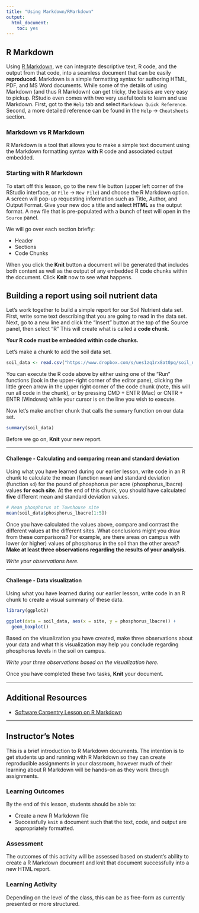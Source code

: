 ```yaml
---
title: "Using Markdown/RMarkdown"
output:
  html_document:
    toc: yes
---
```


## R Markdown

Using [R Markdown](https://rmarkdown.rstudio.com/), we can integrate descriptive text, R code, and the output from that code, into a seamless document that can be easily **reproduced**.
Markdown is a simple formatting syntax for authoring HTML, PDF, and MS Word documents. 
While some of the details of using Markdown (and thus R Markdown) can get tricky, the basics are very easy to pickup.
RStudio even comes with two very useful tools to learn and use Markdown. 
First, got to the `Help` tab and select `Markdown Quick Reference`.
Second, a more detailed reference can be found in the `Help` -> `Cheatsheets` section.

### Markdown vs R Markdown

R Markdown is a tool that allows you to make a simple text document using the Markdown formatting syntax **with** R code and associated output embedded. 

### Starting with R Markdown

To start off this lesson, go to the new file button (upper left corner of the RStudio interface, or `File` -> `New File`) and choose the R Markdown option. 
A screen will pop-up requesting information such as Title, Author, and Output Format. Give your new doc a title and select **HTML** as the output format.
A new file that is pre-populated with a bunch of text will open in the `Source` panel.

We will go over each section briefly:

* Header
* Sections
* Code Chunks

When you click the **Knit** button a document will be generated that includes both content as well as the output of any embedded R code chunks within the document. Click **Knit** now to see what happens.


## Building a report using soil nutrient data

Let's work together to build a simple report for our Soil Nutrient data set. 
First, write some text describing that you are going to read in the data set. 
Next, go to a new line and click the "Insert" button at the top of the Source panel, then select "R"
This will create what is called a **code chunk**. 

**Your R code must be embedded within code chunks.**

Let's make a chunk to add the soil data set.


```r
soil_data <- read.csv("https://www.dropbox.com/s/ues1zq1rx8at0pq/soil_nutrient_data.csv?dl=1")
```

You can execute the R code above by either using one of the "Run" functions (look in the upper-right corner of the editor pane), clicking the little green arrow in the upper right corner of the code chunk (note, this will run all code in the chunk), or by pressing CMD + ENTR (Mac) or CNTR + ENTR (Windows) while your cursor is on the line you wish to execute.

Now let's make another chunk that calls the `summary` function on our data set.

```r
summary(soil_data)
```

Before we go on, **Knit** your new report.

***

#### Challenge - Calculating and comparing mean and standard deviation

Using what you have learned during our earlier lesson, write code in an R chunk to calculate the mean (function `mean`) and standard deviation (function `sd`) for the pound of phosphorus per acre (phosphorus_lbacre) values **for each site**. 
At the end of this chunk, you should have calculated **five** different mean and standard deviation values.

```r
# Mean phosphorus at Townhouse site
mean(soil_data$phosphorus_lbacre[1:5])
```

Once you have calculated the values above, compare and contrast the different values at the different sites. 
What conclusions might you draw from these comparisons? 
For example, are there areas on campus with lower (or higher) values of phosphorus in the soil than the other areas?
**Make at least three observations regarding the results of your analysis.**

*Write your observations here.*

***

#### Challenge - Data visualization

Using what you have learned during our earlier lesson, write code in an R chunk to create a visual summary of these data.

```r
library(ggplot2)

ggplot(data = soil_data, aes(x = site, y = phosphorus_lbacre)) +
  geom_boxplot()
```

Based on the visualization you have created, make three observations about your data and what this visualization may help you conclude regarding phosphorus levels in the soil on campus.

*Write your three observations based on the visualization here.*


Once you have completed these two tasks, **Knit** your document.

***

## Additional Resources

* [Software Carpentry Lesson on R Markdown](http://swcarpentry.github.io/r-novice-gapminder/15-knitr-markdown/index.html)

***

## Instructor's Notes

This is a brief introduction to R Markdown documents. 
The intention is to get students up and running with R Markdown so they can create reproducible assignments in your classroom, however much of their learning about R Markdown will be hands-on as they work through assignments.

### Learning Outcomes

By the end of this lesson, students should be able to:

* Create a new R Markdown file
* Successfully `knit` a document such that the text, code, and output are appropriately formatted.

### Assessment

The outcomes of this activity will be assessed based on student's ability to create a R Markdown document and knit that document successfully into a new HTML report.

### Learning Activity

Depending on the level of the class, this can be as free-form as currently presented or more structured.
